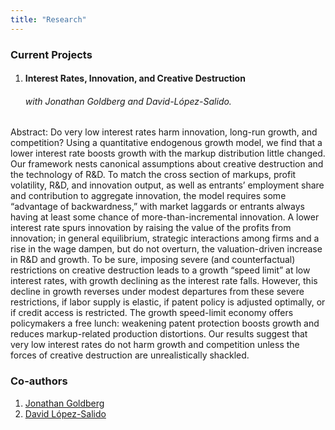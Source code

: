 ```yaml
---
title: "Research"
---
```


### Current Projects

1. #### Interest Rates, Innovation, and Creative Destruction
###### with Jonathan Goldberg and David-López-Salido.

Abstract: Do very low interest rates harm innovation, long-run growth, and competition? Using a quantitative endogenous growth model, we find that a lower interest rate boosts growth with the markup distribution little changed. Our framework nests canonical assumptions about creative destruction and the technology of R&D. To match the cross section of markups, profit volatility, R&D, and innovation output, as well as entrants' employment share and contribution to aggregate innovation, the model requires some "advantage of backwardness," with market laggards or entrants always having at least some chance of more-than-incremental innovation. A lower interest rate spurs innovation by raising the value of the profits from innovation; in general equilibrium, strategic interactions among firms and a rise in the wage dampen, but do not overturn, the valuation-driven increase in R&D and growth. To be sure, imposing severe (and counterfactual) restrictions on creative destruction leads to a growth "speed limit" at low interest rates, with growth declining as the interest rate falls. However, this decline in growth reverses under modest departures from these severe restrictions, if labor supply is elastic, if patent policy is adjusted optimally, or if credit access is restricted. The growth speed-limit economy offers policymakers a free lunch: weakening patent protection boosts growth and reduces markup-related production distortions. Our results suggest that very low interest rates do not harm growth and competition unless the forces of creative destruction are unrealistically shackled.

### Co-authors
1. [Jonathan Goldberg](https://scholar.google.com/citations?user=WOBQhOwAAAAJ&hl=en)
2. [David López-Salido](https://scholar.google.com/citations?user=iaDKz_0AAAAJ&hl=en)